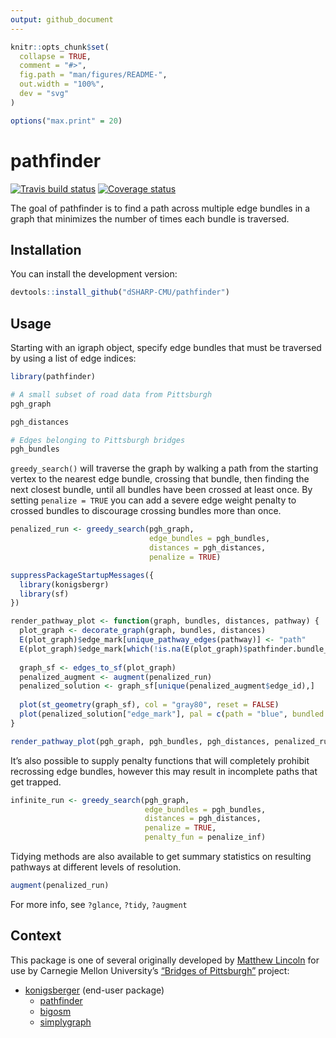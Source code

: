 ```yaml
---
output: github_document
---
```


<!-- README.md is generated from README.Rmd. Please edit that file -->

```r
knitr::opts_chunk$set(
  collapse = TRUE,
  comment = "#>",
  fig.path = "man/figures/README-",
  out.width = "100%",
  dev = "svg"
)

options("max.print" = 20)
```

# pathfinder

[![Travis build status](https://travis-ci.org/dSHARP-CMU/pathfinder.svg?branch=master)](https://travis-ci.org/dSHARP-CMU/pathfinder)
[![Coverage status](https://codecov.io/gh/dSHARP-CMU/pathfinder/branch/master/graph/badge.svg)](https://codecov.io/github/dSHARP-CMU/pathfinder?branch=master)
  
The goal of pathfinder is to find a path across multiple edge bundles in a graph that minimizes the number of times each bundle is traversed.

## Installation

You can install the development version:

```r
devtools::install_github("dSHARP-CMU/pathfinder")
```

## Usage

Starting with an igraph object, specify edge bundles that must be traversed by using a list of edge indices:

```r
library(pathfinder)
```

```r
# A small subset of road data from Pittsburgh
pgh_graph

pgh_distances

# Edges belonging to Pittsburgh bridges
pgh_bundles
```

`greedy_search()` will traverse the graph by walking a path from the starting vertex to the nearest edge bundle, crossing that bundle, then finding the next closest bundle, until all bundles have been crossed at least once.
By setting `penalize = TRUE` you can add a severe edge weight penalty to crossed bundles to discourage crossing bundles more than once.

```r
penalized_run <- greedy_search(pgh_graph, 
                               edge_bundles = pgh_bundles, 
                               distances = pgh_distances, 
                               penalize = TRUE)
```

```r
suppressPackageStartupMessages({
  library(konigsbergr)
  library(sf)
})

render_pathway_plot <- function(graph, bundles, distances, pathway) {
  plot_graph <- decorate_graph(graph, bundles, distances)
  E(plot_graph)$edge_mark[unique_pathway_edges(pathway)] <- "path"
  E(plot_graph)$edge_mark[which(!is.na(E(plot_graph)$pathfinder.bundle_id))] <- "bundled"
  
  graph_sf <- edges_to_sf(plot_graph)
  penalized_augment <- augment(penalized_run)
  penalized_solution <- graph_sf[unique(penalized_augment$edge_id),]
  
  plot(st_geometry(graph_sf), col = "gray80", reset = FALSE)
  plot(penalized_solution["edge_mark"], pal = c(path = "blue", bundled = "red"), lwd = 2, add = TRUE)
}

render_pathway_plot(pgh_graph, pgh_bundles, pgh_distances, penalized_run)
```

It's also possible to supply penalty functions that will completely prohibit recrossing edge bundles, however this may result in incomplete paths that get trapped.

```r
infinite_run <- greedy_search(pgh_graph, 
                              edge_bundles = pgh_bundles, 
                              distances = pgh_distances, 
                              penalize = TRUE, 
                              penalty_fun = penalize_inf)
```

Tidying methods are also available to get summary statistics on resulting pathways at different levels of resolution. 

```r
augment(penalized_run)
```

For more info, see `?glance`, `?tidy`, `?augment`

## Context

This package is one of several originally developed by [Matthew Lincoln](https://github.com/mdlincoln) for use by Carnegie Mellon University's ["Bridges of Pittsburgh"](http://bridgesofpittsburgh.net/) project:

- [konigsberger] (end-user package)
  - [pathfinder]
  - [bigosm]
  - [simplygraph]

[konigsberger]: https://dsharp-cmu.github.io/konigsbergr/index.html

[pathfinder]: https://github.com/dSHARP-CMU/pathfinder/

[simplygraph]: https://github.com/dSHARP-CMU/simplygraph

[bigosm]: https://github.com/dSHARP-CMU/bigosm

